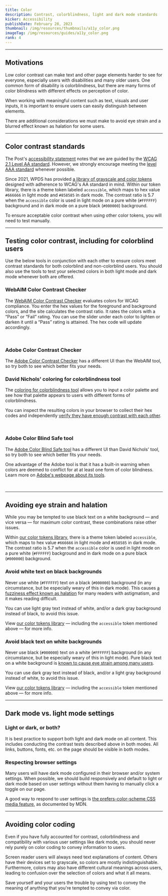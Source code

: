 ```yaml
---
title: Color
description: Contrast, colorblindness, light and dark mode standards
kicker: Accessibility
publishDate: February 28, 2023
thumbnail: /img/resources/thumbnails/a11y_color.png
imageTag: /img/resources/guides/a11y_color.png
rank: 4
---
```


---

## Motivations

Low color contrast can make text and other page elements harder to see for everyone, especially users with disabilities and many older users. One common form of disability is colorblindness, but there are many forms of color blindness with different effects on perception of color.

When working with meaningful content such as text, visuals and user inputs, it is important to ensure users can easily distinguish between elements.

There are additional considerations we must make to avoid eye strain and a blurred effect known as halation for some users.

---

## Color contrast standards

The Post's [accessibility statement](https://www.washingtonpost.com/accessibility/) notes that we are guided by the [WCAG 2.1 Level AA standard](https://www.w3.org/WAI/WCAG21/quickref/?showtechniques=143). However, we strongly encourage meeting the [level AAA standard](https://www.w3.org/WAI/WCAG21/quickref/?showtechniques=143%2C146) whenever possible.

Since 2021, WPDS has provided [a library of grayscale and color tokens](/foundations/color) designed with adherence to WCAG's AA standard in mind. Within our token library, there is a theme token labeled `accessible`, which maps to hex value `#666666` in light mode and `#858585` in dark mode. The contrast ratio is 5.7 when the `accessible` color is used in light mode on a pure white (`#FFFFFF`) background and in dark mode on a pure black (`#000000`) background.

To ensure acceptable color contrast when using other color tokens, you will need to test manually.

---

## Testing color contrast, including for colorblind users

Use the below tools in conjunction with each other to ensure colors meet contrast standards for both colorblind and non-colorblind users. You should also use the tools to test your selected colors in both light mode and dark mode whenever both are offered.

### WebAIM Color Contrast Checker

The [WebAIM Color Contrast Checker](https://webaim.org/resources/contrastchecker/) evaluates colors for WCAG compliance. You enter the hex values for the foreground and background colors, and the site calculates the contrast ratio. It rates the colors with a “Pass” or “Fail” rating. You can use the slider under each color to lighten or darken it until a “Pass” rating is attained. The hex code will update accordingly.

<Container>
  <Box css={{ display: "flex", justifyContent: "center", margin: "auto" }}>
    <InlineImage
      width={836}
      height={448}
      src="/images/webaim-contrast-checker.png"
      alt="Screenshot of the WebAIM Color Contrast Checker shows #AE726A — a shade of brown — selected as the foreground color, and #FFFFFF — pure white — selected as the background color. The contrast ratio is listed below as 3.87:1. Below that, examples of the color combo are shown for normal text, large text and graphical objects and user interface components, along with notes on whether the selected color combo passes WCAG AA and/or AAA standards in each scenario."
    />
  </Box>
</Container>
<br />

### Adobe Color Contrast Checker

The [Adobe Color Contrast Checker](https://color.adobe.com/create/color-contrast-analyzer) has a different UI than the WebAIM tool, so try both to see which better fits your needs.

### David Nichols' coloring for colorblindness tool

The [coloring for colorblindness tool](https://davidmathlogic.com/colorblind/#%23D81B60-%231E88E5-%23FFC107-%23004D40) allows you to input a color palette and see how that palette appears to users with different forms of colorblindness.

You can inspect the resulting colors in your browser to collect their hex codes and independently [verify they have enough contrast with each other](#WebAIM%20Color%20Contrast%20Checker).

<Container>
  <Box css={{ display: "flex", justifyContent: "center", margin: "auto" }}>
    <InlineImage
      width={836}
      height={448}
      src="/images/coloring-for-colorblindness.png"
      alt="Screenshot of the coloring for colorblindness tool shows a color palette of red, light blue, mustard yellow and dark green squares stacked. Three stacks of squares to the right of it show the colors' different appearances to people with three forms of colorblindness: protanopia, deuteranopia and tritanopia."
    />
  </Box>
</Container>
<br />

### Adobe Color Blind Safe tool

The [Adobe Color Blind Safe tool](https://color.adobe.com/create/color-accessibility) has a different UI than David Nichols' tool, so try both to see which better fits your needs.

One advantage of the Adobe tool is that it has a built-in warning when colors are deemed to conflict for at at least one form of color blindness. Learn more on [Adobe's webpage about its tools](https://helpx.adobe.com/creative-cloud/adobe-color-accessibility-tools.html).

<Container>
  <Box css={{ display: "flex", justifyContent: "center", margin: "auto" }}>
    <InlineImage
      width={836}
      height={448}
      src="/images/adobe-color-blind-safe.png"
      alt="Screenshot of the Adobe Color Blind Safe tool shows that two of the colors the user selected are in conflict for the color blindness known as Protanopia. The Adobe tool looks similar to the WebAIM one, but the palette is oriented sideways, and the colorblindness versions are stacked below it. There is also a color wheel with markers on it for each color in the palette."
    />
  </Box>
</Container>
<br />

---

## Avoiding eye strain and halation

While you may be tempted to use black text on a white background — and vice versa — for maximum color contrast, these combinations raise other issues.

Within [our color tokens library](/foundations/color), there is a theme token labeled `accessible`, which maps to hex value `#666666` in light mode and `#858585` in dark mode. The contrast ratio is 5.7 when the `accessible` color is used in light mode on a pure white (`#FFFFFF`) background and in dark mode on a pure black (`#000000`) background.

### Avoid white text on black backgrounds

Never use white (`#FFFFFF`) text on a black (`#000000`) background (in any circumstance, but be especially weary of this in dark mode). This causes [a fuzziness effect known as halation](https://medium.com/@h_locke/why-dark-mode-causes-more-accessibility-issues-than-it-solves-d2f8359bb46a) for many readers with astigmatism, and it makes reading difficult.

You can use light gray text instead of white, and/or a dark gray background instead of black, to avoid this issue.

View [our color tokens library](/foundations/color) — including the `accessible` token mentioned above — for more info.

### Avoid black text on white backgrounds

Never use black (`#000000`) text on a white (`#FFFFFF`) background (in any circumstance, but be especially weary of this in light mode). Pure black text on a white background is [known to cause eye strain among many users](https://uxmovement.com/content/why-you-should-never-use-pure-black-for-text-or-backgrounds/).

You can use dark gray text instead of black, and/or a light gray background instead of white, to avoid this issue.

View [our color tokens library](/foundations/color) — including the `accessible` token mentioned above — for more info.

---

## Dark mode vs. light mode settings

### Light or dark, or both?

It is best practice to support both light and dark mode on all content. This includes conducting the contrast tests described above in both modes. All links, buttons, fonts, etc. on the page should be visible in both modes.

### Respecting browser settings

Many users will have dark mode configured in their browser and/or system settings. When possible, we should build responsively and default to light or dark mode based on user settings without them having to manually click a toggle on our page.

A good way to respond to user settings is [the prefers-color-scheme CSS media feature](https://developer.mozilla.org/en-US/docs/Web/CSS/@media/prefers-color-scheme), as documented by MDN.

---

## Avoiding color coding

Even if you have fully accounted for contrast, colorblindness and compatibility with various user settings like dark mode, you should never rely purely on color coding to convey information to users.

Screen reader users will always need text explanations of content. Others have their devices set to grayscale, so colors are mostly indistinguishable. Furthermore, colors may also have different cultural meanings across users, leading to confusion over the selection of colors and what it all means.

Save yourself and your users the trouble by using text to convey the meaning of anything that you're tempted to convey via color.
